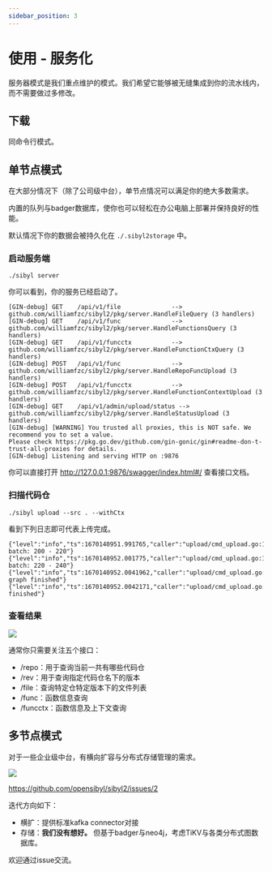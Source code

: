 ```yaml
---
sidebar_position: 3
---
```


# 使用 - 服务化

服务器模式是我们重点维护的模式。我们希望它能够被无缝集成到你的流水线内，而不需要做过多修改。

## 下载

同命令行模式。

## 单节点模式

在大部分情况下（除了公司级中台），单节点情况可以满足你的绝大多数需求。

内置的队列与badger数据库，使你也可以轻松在办公电脑上部署并保持良好的性能。

默认情况下你的数据会被持久化在 `./.sibyl2storage` 中。

### 启动服务端

```
./sibyl server
```

你可以看到，你的服务已经启动了。

```
[GIN-debug] GET    /api/v1/file              --> github.com/williamfzc/sibyl2/pkg/server.HandleFileQuery (3 handlers)
[GIN-debug] GET    /api/v1/func              --> github.com/williamfzc/sibyl2/pkg/server.HandleFunctionsQuery (3 handlers)
[GIN-debug] GET    /api/v1/funcctx           --> github.com/williamfzc/sibyl2/pkg/server.HandleFunctionCtxQuery (3 handlers)
[GIN-debug] POST   /api/v1/func              --> github.com/williamfzc/sibyl2/pkg/server.HandleRepoFuncUpload (3 handlers)
[GIN-debug] POST   /api/v1/funcctx           --> github.com/williamfzc/sibyl2/pkg/server.HandleFunctionContextUpload (3 handlers)
[GIN-debug] GET    /api/v1/admin/upload/status --> github.com/williamfzc/sibyl2/pkg/server.HandleStatusUpload (3 handlers)
[GIN-debug] [WARNING] You trusted all proxies, this is NOT safe. We recommend you to set a value.
Please check https://pkg.go.dev/github.com/gin-gonic/gin#readme-don-t-trust-all-proxies for details.
[GIN-debug] Listening and serving HTTP on :9876
```

你可以直接打开 http://127.0.0.1:9876/swagger/index.html#/ 查看接口文档。

### 扫描代码仓

```
./sibyl upload --src . --withCtx
```

看到下列日志即可代表上传完成。

```
{"level":"info","ts":1670140951.991765,"caller":"upload/cmd_upload.go:171","msg":"upload batch: 200 - 220"}
{"level":"info","ts":1670140952.001775,"caller":"upload/cmd_upload.go:171","msg":"upload batch: 220 - 240"}
{"level":"info","ts":1670140952.0041962,"caller":"upload/cmd_upload.go:90","msg":"upload graph finished"}
{"level":"info","ts":1670140952.0042171,"caller":"upload/cmd_upload.go:93","msg":"upload finished"}
```

### 查看结果

![](/img/usage-swagger.png)

通常你只需要关注五个接口：

- /repo：用于查询当前一共有哪些代码仓
- /rev：用于查询指定代码仓名下的版本
- /file：查询特定仓特定版本下的文件列表
- /func：函数信息查询
- /funcctx：函数信息及上下文查询

## 多节点模式

对于一些企业级中台，有横向扩容与分布式存储管理的需求。

![](https://user-images.githubusercontent.com/13421694/207398617-ee015eea-b9bd-4b57-8479-4c690246be17.png)

https://github.com/opensibyl/sibyl2/issues/2

迭代方向如下：

- 横扩：提供标准kafka connector对接
- 存储：**我们没有想好。** 但基于badger与neo4j，考虑TiKV与各类分布式图数据库。

欢迎通过issue交流。
